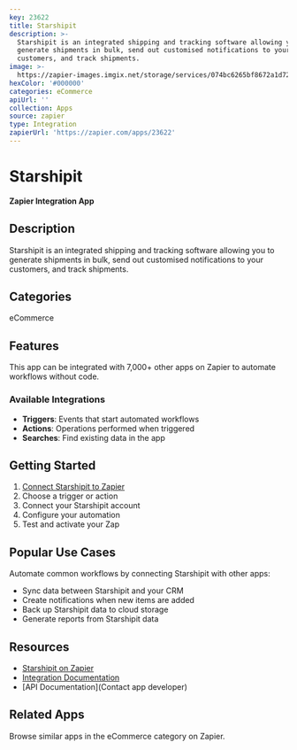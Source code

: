 ```yaml
---
key: 23622
title: Starshipit
description: >-
  Starshipit is an integrated shipping and tracking software allowing you to
  generate shipments in bulk, send out customised notifications to your
  customers, and track shipments.
image: >-
  https://zapier-images.imgix.net/storage/services/074bc6265bf8672a1d724b3ca136eb48.png?auto=format%2Ccompress&ixlib=python-3.0.0&q=50
hexColor: '#000000'
categories: eCommerce
apiUrl: ''
collection: Apps
source: zapier
type: Integration
zapierUrl: 'https://zapier.com/apps/23622'
---
```

# Starshipit

**Zapier Integration App**

## Description

Starshipit is an integrated shipping and tracking software allowing you to generate shipments in bulk, send out customised notifications to your customers, and track shipments.

## Categories

eCommerce

## Features

This app can be integrated with 7,000+ other apps on Zapier to automate workflows without code.

### Available Integrations

- **Triggers**: Events that start automated workflows
- **Actions**: Operations performed when triggered
- **Searches**: Find existing data in the app

## Getting Started

1. [Connect Starshipit to Zapier](https://zapier.com/apps/23622)
2. Choose a trigger or action
3. Connect your Starshipit account
4. Configure your automation
5. Test and activate your Zap

## Popular Use Cases

Automate common workflows by connecting Starshipit with other apps:

- Sync data between Starshipit and your CRM
- Create notifications when new items are added
- Back up Starshipit data to cloud storage
- Generate reports from Starshipit data

## Resources

- [Starshipit on Zapier](https://zapier.com/apps/23622)
- [Integration Documentation](https://zapier.com/apps/23622/integrations)
- [API Documentation](Contact app developer)

## Related Apps

Browse similar apps in the eCommerce category on Zapier.
